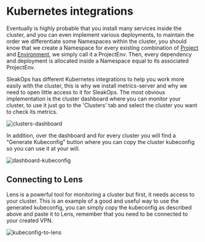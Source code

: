 
# Kubernetes integrations

Eventually is highly probable that you install many services inside the cluster, and you can even implement various deployments, to maintain the order we differentiate some Namespaces within the cluster, you should know that we create a Namespace for every existing combination of [Project](/project/index.mdx) and [Environment](/environment.mdx), we simply call it a ProjectEnv. Then, every dependency and deployment is allocated inside a Namespace equal to its associated ProjectEnv.

SleakOps has different Kubernetes integrations to help you work more easily with the cluster, this is why we install metrics-server and why we need to open little access to it for SleakOps. The most obvious implementation is the cluster dashboard where you can monitor your cluster, to use it just go to the 'Clusters' tab and select the cluster you want to check its metrics.

<Zoom overlayBgColorEnd="rgba(255, 255, 255, 0.8)">
  <img src="/img/cluster/clusters-dashboard.png" alt="clusters-dashboard" />
</Zoom>

In addition, over the dashboard and for every cluster you will find a "Generate Kubeconfig" button where you can copy the cluster kubeconfig so you can use it at your will.

<Zoom overlayBgColorEnd="rgba(255, 255, 255, 0.8)">
  <img src="/img/cluster/dashboard-kubeconfig.png" alt="dashboard-kubeconfig" />
</Zoom>

## Connecting to Lens

Lens is a powerful tool for monitoring a cluster but first, it needs access to your cluster. This is an example of a good and useful way to use the generated kubeconfig, you can simply copy the kubeconfig as described above and paste it to Lens, remember that you need to be connected to your created VPN.

<Zoom overlayBgColorEnd="rgba(255, 255, 255, 0.8)">
  <img src="/img/cluster/lens-kubeconfig.png" alt="kubeconfig-to-lens" />
</Zoom>
